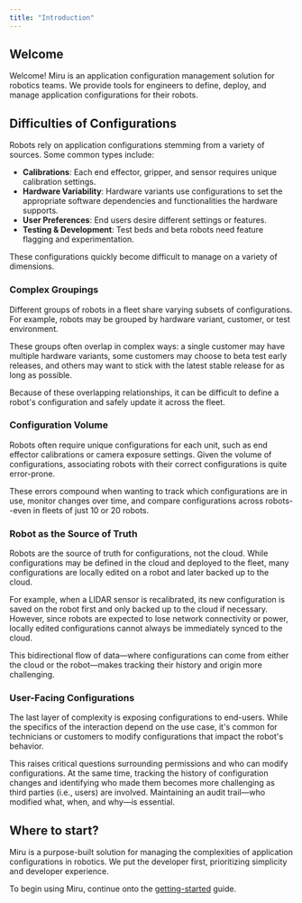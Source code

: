 ```yaml
---
title: "Introduction"
---
```


## Welcome

Welcome\! Miru is an application configuration management solution for robotics teams. We provide tools for engineers to define, deploy, and manage application configurations for their robots.

## Difficulties of Configurations

Robots rely on application configurations stemming from a variety of sources. Some common types include:

- **Calibrations**: Each end effector, gripper, and sensor requires unique calibration settings.
- **Hardware Variability**: Hardware variants use configurations to set the appropriate software dependencies and functionalities the hardware supports.
- **User Preferences**: End users desire different settings or features.
- **Testing & Development**: Test beds and beta robots need feature flagging and experimentation.

These configurations quickly become difficult to manage on a variety of dimensions.

### Complex Groupings

Different groups of robots in a fleet share varying subsets of configurations. For example, robots may be grouped by hardware variant, customer, or test environment. 

These groups often overlap in complex ways: a single customer may have multiple hardware variants, some customers may choose to beta test early releases, and others may want to stick with the latest stable release for as long as possible.

Because of these overlapping relationships, it can be difficult to define a robot's configuration and safely update it across the fleet.

### Configuration Volume

Robots often require unique configurations for each unit, such as end effector calibrations or camera exposure settings. Given the volume of configurations, associating robots with their correct configurations is quite error-prone.

These errors compound when wanting to track which configurations are in use, monitor changes over time, and compare configurations across robots--even in fleets of just 10 or 20 robots.

### Robot as the Source of Truth

Robots are the source of truth for configurations, not the cloud. While configurations may be defined in the cloud and deployed to the fleet, many configurations are locally edited on a robot and later backed up to the cloud.

For example, when a LIDAR sensor is recalibrated, its new configuration is saved on the robot first and only backed up to the cloud if necessary. However, since robots are expected to lose network connectivity or power, locally edited configurations cannot always be immediately synced to the cloud.

This bidirectional flow of data—where configurations can come from either the cloud or the robot—makes tracking their history and origin more challenging.

### User-Facing Configurations

The last layer of complexity is exposing configurations to end-users. While the specifics of the interaction depend on the use case, it's common for technicians or customers to modify configurations that impact the robot's behavior.

This raises critical questions surrounding permissions and who can modify configurations. At the same time, tracking the history of configuration changes and identifying who made them becomes more challenging as third parties (i.e., users) are involved. Maintaining an audit trail—who modified what, when, and why—is essential.

## Where to start?

Miru is a purpose-built solution for managing the complexities of application configurations in robotics. We put the developer first, prioritizing simplicity and developer experience.

To begin using Miru, continue onto the [getting-started](/docs/basics/getting-started) guide.
